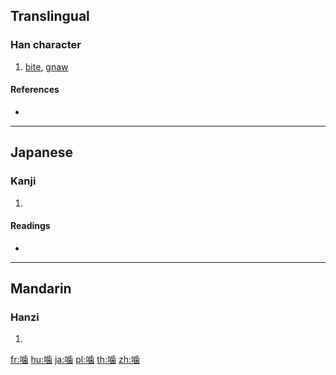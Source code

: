 ==Translingual==

===Han character===
{{Han char|rn=30|rad=口|as=12|sn=15|four=|canj=RYMU,XXRYM|ids=⿰口歯}}

# [[bite]], [[gnaw]]

====References====
* {{Han ref|kx=0209.151|hdz=10682.171|uh=565B|ud=22107}}

----

==Japanese==

===Kanji===
{{ja-kanji|grade=|rs=口12}}

# {{defn|lang=ja|sort=口12}}

====Readings====
* {{ja-readings|on=[[ごう]] (gō)|kun=[[かじる]] (kajiru), [[かみ]] (kami)}}

----

==Mandarin==

===Hanzi===
{{cmn-hanzi|pin=[[niè]] ([[nie4]])|wg=nieh<sup>4</sup>}}

# {{defn|lang=cmn|sort=口12}}

[[fr:噛]]
[[hu:噛]]
[[ja:噛]]
[[pl:噛]]
[[th:噛]]
[[zh:噛]]